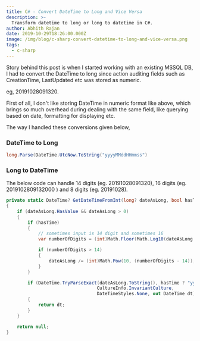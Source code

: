 ```yaml
---
title: C# - Convert DateTime to Long and Vice Versa
description: >-
  Transform datetime to long or long to datetime in C#.
author: Abhith Rajan
date: 2019-10-29T18:26:00.000Z
image: /img/blog/c-sharp-convert-datetime-to-long-and-vice-versa.png
tags:
  - c-sharp
---
```


Story behind this post is when I started working with an existing MSSQL DB, I had to convert the DateTime to long since action auditing fields such as CreationTime, LastUpdated etc was stored as numeric.

eg, 20191028091320.

First of all, I don't like storing DateTime in numeric format like above, which brings so much overhead during dealing with the same field, like querying based on date, formatting for displaying etc.

The way I handled these conversions given below,

### DateTime to Long

```cs
long.Parse(DateTime.UtcNow.ToString("yyyyMMddHHmmss")
```

### Long to DateTime

The below code can handle 14 digits (eg. 20191028091320), 16 digits (eg. 2019102809132000 ) and 8 digits (eg. 20191028).

```cs
private static DateTime? GetDateTimeFromInt(long? dateAsLong, bool hasTime = true)
{
    if (dateAsLong.HasValue && dateAsLong > 0)
    {
        if (hasTime)
        {
            // sometimes input is 14 digit and sometimes 16
            var numberOfDigits = (int)Math.Floor(Math.Log10(dateAsLong.Value) + 1);

            if (numberOfDigits > 14)
            {
                dateAsLong /= (int)Math.Pow(10, (numberOfDigits - 14));
            }
        }

        if (DateTime.TryParseExact(dateAsLong.ToString(), hasTime ? "yyyyMMddHHmmss" : "yyyyMMdd",
                                  CultureInfo.InvariantCulture,
                                  DateTimeStyles.None, out DateTime dt))
        {
            return dt;
        }
    }

    return null;
}
```
